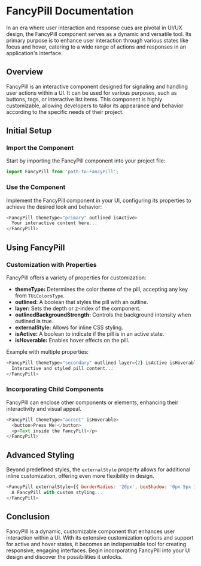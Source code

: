 # FancyPill Documentation

In an era where user interaction and response cues are pivotal in UI/UX design, the FancyPill component serves as a dynamic and versatile tool. Its primary purpose is to enhance user interaction through various states like focus and hover, catering to a wide range of actions and responses in an application's interface.

## Overview

FancyPill is an interactive component designed for signaling and handling user actions within a UI. It can be used for various purposes, such as buttons, tags, or interactive list items. This component is highly customizable, allowing developers to tailor its appearance and behavior according to the specific needs of their project.

## Initial Setup

### Import the Component

Start by importing the FancyPill component into your project file:

```javascript
import FancyPill from 'path-to-FancyPill';
```

### Use the Component

Implement the FancyPill component in your UI, configuring its properties to achieve the desired look and behavior:

```javascript
<FancyPill themeType="primary" outlined isActive>
  Your interactive content here...
</FancyPill>
```

## Using FancyPill

### Customization with Properties

FancyPill offers a variety of properties for customization:

- **themeType:** Determines the color theme of the pill, accepting any key from `TUiColorsType`.
- **outlined:** A boolean that styles the pill with an outline.
- **layer:** Sets the depth or z-index of the component.
- **outlinedBackgroundStrength:** Controls the background intensity when outlined is true.
- **externalStyle:** Allows for inline CSS styling.
- **isActive:** A boolean to indicate if the pill is in an active state.
- **isHoverable:** Enables hover effects on the pill.

Example with multiple properties:

```javascript
<FancyPill themeType="secondary" outlined layer={2} isActive isHoverable>
  Interactive and styled pill content...
</FancyPill>
```

### Incorporating Child Components

FancyPill can enclose other components or elements, enhancing their interactivity and visual appeal.

```javascript
<FancyPill themeType="accent" isHoverable>
  <button>Press Me!</button>
  <p>Text inside the FancyPill</p>
</FancyPill>
```

## Advanced Styling

Beyond predefined styles, the `externalStyle` property allows for additional inline customization, offering even more flexibility in design.

```javascript
<FancyPill externalStyle={{ borderRadius: '20px', boxShadow: '0px 5px 15px rgba(0, 0, 0, 0.2)' }} isActive>
  A FancyPill with custom styling...
</FancyPill>
```

## Conclusion

FancyPill is a dynamic, customizable component that enhances user interaction within a UI. With its extensive customization options and support for active and hover states, it becomes an indispensable tool for creating responsive, engaging interfaces. Begin incorporating FancyPill into your UI design and discover the possibilities it unlocks.

